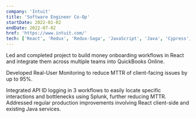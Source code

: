 ```yaml
---
company: 'Intuit'
title: 'Software Engineer Co-Op'
startDate: 2022-01-02
endDate: 2022-07-02
href: 'https://www.intuit.com/'
tech: ['React', 'Redux', 'Redux-Saga', 'JavaScript', 'Java', 'Cypress', 'Jest', 'Splunk', 'JIRA']
---
```



<ExperienceBullet>
  Led and completed project to build money onboarding workflows in React and integrate them across multiple teams into
  QuickBooks Online.
</ExperienceBullet>

<ExperienceBullet>Developed Real-User Monitoring to reduce MTTR of client-facing issues by up to 95%.</ExperienceBullet>

<ExperienceBullet>
  Integrated API ID logging in 3 workflows to easily locate specific interactions and bottlenecks using Splunk, further
  reducing MTTR.
</ExperienceBullet>

<ExperienceBullet>
  Addressed regular production improvements involving React client-side and existing Java services.
</ExperienceBullet>
